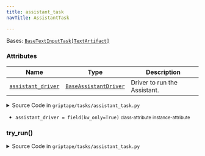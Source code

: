 ```yaml
---
title: assistant_task
navTitle: AssistantTask

---
```


<span id="griptape.tasks.assistant_task.AssistantTask"></span>

Bases:
 [`BaseTextInputTask[TextArtifact]`](./#griptape.tasks.BaseTextInputTask "BaseTextInputTask (griptape.tasks.BaseTextInputTask)")

### Attributes

| Name                                                                                                                                                                                                                                                                                                                    | Type                                                                                                                                                                                                                    | Description                       |
| ----------------------------------------------------------------------------------------------------------------------------------------------------------------------------------------------------------------------------------------------------------------------------------------------------------------------- | ----------------------------------------------------------------------------------------------------------------------------------------------------------------------------------------------------------------------- | --------------------------------- |
| <a href="assistant_task.mdx#griptape.tasks.assistant_task.AssistantTask.assistant_driver" title="assistant_driver = field(kw_only=True)           class-attribute       instance-attribute    (griptape.tasks.assistant_task.AssistantTask.assistant_driver)"><code class="language-python">assistant_driver</code></a> | <a href="../drivers/assistant#griptape.drivers.assistant.BaseAssistantDriver" title="BaseAssistantDriver (griptape.drivers.assistant.BaseAssistantDriver)"><code class="language-python">BaseAssistantDriver</code></a> | Driver to run the Assistant.<br/> |

<details><summary>Source Code in <code>griptape&#47;tasks&#47;assistant_task.py</code></summary>

```python
@define
class AssistantTask(BaseTextInputTask[TextArtifact]):
    """Task to run an Assistant.

    Attributes:
        assistant_driver: Driver to run the Assistant.
    """

    assistant_driver: BaseAssistantDriver = field(kw_only=True)

    def try_run(self) -> TextArtifact:
        return self.assistant_driver.run(self.input)
```

</details>

-   `assistant_driver = field(kw_only=True)` <small>class-attribute</small> <small>instance-attribute</small>  <span id="griptape.tasks.assistant_task.AssistantTask.assistant_driver"></span> 

<span id="griptape.tasks.assistant_task.AssistantTask.try_run"></span>

### try_run()

<details><summary>Source Code in <code>griptape&#47;tasks&#47;assistant_task.py</code></summary>

```python
def try_run(self) -> TextArtifact:
    return self.assistant_driver.run(self.input)
```

</details>
